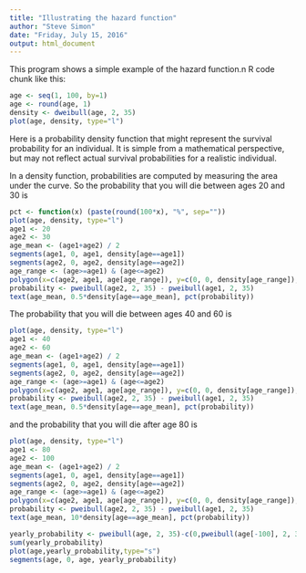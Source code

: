 ```yaml
---
title: "Illustrating the hazard function"
author: "Steve Simon"
date: "Friday, July 15, 2016"
output: html_document
---
```


This program shows a simple example of the hazard function.n R code chunk like this:

```r
age <- seq(1, 100, by=1)
age <- round(age, 1)
density <- dweibull(age, 2, 35)
plot(age, density, type="l")
```

Here is a probability density function that might represent the
survival probability for an individual. It is simple from a 
mathematical perspective, but may not reflect actual survival
probabilities for a realistic individual.

In a density function, probabilities are computed by measuring
the area under the curve. So the probability that you will die
between ages 20 and 30 is

```r
pct <- function(x) (paste(round(100*x), "%", sep=""))
plot(age, density, type="l")
age1 <- 20
age2 <- 30
age_mean <- (age1+age2) / 2
segments(age1, 0, age1, density[age==age1])
segments(age2, 0, age2, density[age==age2])
age_range <- (age>=age1) & (age<=age2)
polygon(x=c(age2, age1, age[age_range]), y=c(0, 0, density[age_range]), border=NA, col="gray")
probability <- pweibull(age2, 2, 35) - pweibull(age1, 2, 35)
text(age_mean, 0.5*density[age==age_mean], pct(probability))
```

The probability that you will die between ages 40 and 60 is

```r
plot(age, density, type="l")
age1 <- 40
age2 <- 60
age_mean <- (age1+age2) / 2
segments(age1, 0, age1, density[age==age1])
segments(age2, 0, age2, density[age==age2])
age_range <- (age>=age1) & (age<=age2)
polygon(x=c(age2, age1, age[age_range]), y=c(0, 0, density[age_range]), border=NA, col="gray")
probability <- pweibull(age2, 2, 35) - pweibull(age1, 2, 35)
text(age_mean, 0.5*density[age==age_mean], pct(probability))
```

and the probability that you will die after age 80 is 

```r
plot(age, density, type="l")
age1 <- 80
age2 <- 100
age_mean <- (age1+age2) / 2
segments(age1, 0, age1, density[age==age1])
segments(age2, 0, age2, density[age==age2])
age_range <- (age>=age1) & (age<=age2)
polygon(x=c(age2, age1, age[age_range]), y=c(0, 0, density[age_range]), border=NA, col="gray")
probability <- pweibull(age2, 2, 35) - pweibull(age1, 2, 35)
text(age_mean, 10*density[age==age_mean], pct(probability))
```

```r
yearly_probability <- pweibull(age, 2, 35)-c(0,pweibull(age[-100], 2, 35))
sum(yearly_probability)
plot(age,yearly_probability,type="s")
segments(age, 0, age, yearly_probability)
```
